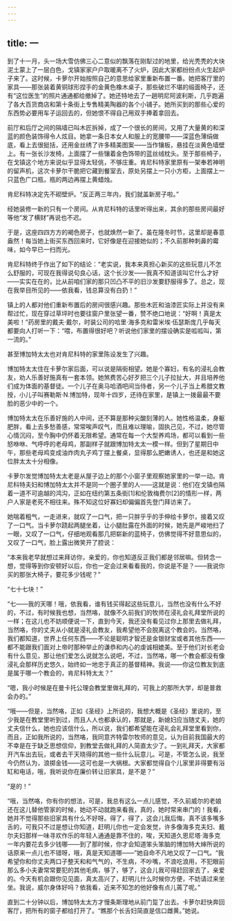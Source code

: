 ```yaml
---
---
---
```

title: 一
---




到了十一月，头一场大雪仿佛三心二意似的飘落在刚犁过的地里，给光秃秃的大块泥土蒙上了一层白色，戈镇家家户户取暖离不了火炉，因此大家都纷纷点火生起炉子来了。这时候，卡萝尔开始按照自己的意思给家里重新布置一番。她把客厅里的家具——那张装着黄铜球形捏手的金黄色橡木桌子，那些破烂不堪的缎面椅子，还有“这位医生”的照片通通都给撤掉了。她还特地去了一趟明尼阿波利斯，几乎跑遍了各大百货商店和第十条街上专售精美陶器的各个小铺子。她所买到的那些心爱的东西势必要用车子运回去的，但她恨不得自己用双手捧着拿回去。

前厅和后厅之间的隔墙已叫木匠拆掉，成了一个很长的房间，又用了大量黄的和深蓝的颜色装饰得令人炫目。她拿一条日本女人和服上的宽腰带——深蓝色薄绢做底，看上去很挺括，还用金丝绣了许多精美图案——当作镶板，悬挂在淡黄色墙壁上。有一张长沙发椅，上面摆了一些镶着金色饰带的蓝丝绒枕头。至于那些椅子，在戈镇这个地方来说似乎显得太轻佻，不够庄重。肯尼科特家里原有一架奉若神明的留声机，这次卡萝尔干脆把它藏到餐室去，原处另摆上一只小方柜，上面摆上一只蓝色广口瓶，瓶的两边再摆上黄蜡烛。

肯尼科特决定先不砌壁炉。“反正两三年内，我们就盖新房子啦。”

经她装修一新的只有一个房间。从肯尼科特的话里听得出来，其余的那些房间最好等他“发了横财”再说也不迟。

于是，这座四四方方的褐色房子，也就焕然一新了。虽在隆冬时节，这里却是春意盎然！每当她上街买东西回来时，它好像是在迎接她似的；不久前那种刺鼻的霉味，如今早已一扫而光。

肯尼科特终于作出了如下的结论：“老实说，我本来真担心新买的这些玩意儿不怎么舒服的，可现在我得说句良心话，这个长沙发——我真不知道该叫它什么才好——实实在在的，比从前咱们家的那只凹凸不平的旧沙发要舒服得多了。总之，现在我举目所见的——依我看，钱总算没有白扔！”

镇上的人都对他们重新布置后的房间很感兴趣。那些木匠和油漆匠实际上并没有来帮过忙，现在穿过草坪时也要往窗户里张望一番，赞不绝口地说：“好啊！真是太美啦！”药房里的戴夫·戴尔，时装公司的哈里·海多克和雷米埃·伍瑟斯庞几乎每天都要向人打听一下：“喂，布置得很好吧？听说他们家里的摆设确实是呱呱叫，第一流的。”

甚至博加特太太也对肯尼科特的家里陈设发生了兴趣。

博加特太太住在卡萝尔家后面，可以说是隔街相望。她是个寡妇，有名的浸礼会教友，劝人乐善好施真有一套本领。她煞费苦心好歹把三个儿子拉扯大，并且培养他们成为体面的基督徒。一个儿子在奥马哈酒吧间当侍者，另一个儿子当上希腊文教授，小儿子叫赛勒斯·N.博加特，现年十四岁，还待在家里，是镇上一拨最最不要脸的恶少中的一个。

博加特太太在乐善好施的人中间，还不算是那种尖酸刻薄的人。她性格温柔，身躯肥胖，看上去多愁善感，常常唉声叹气，而且难以理喻，固执己见，不过，她尽管心情沉闷，至今胸中仍怀着无限希望。通常在每一个大型养鸡场，都可以看到一些怒咻咻、气呼呼的老母鸡，那副样子就跟博加特太太一模一样。但到了星期日中午，那些老母鸡变成油炸肉丸子鸡丁摆上餐桌，显得那么肥嫩诱人，也还是和她这位胖太太十分相像。

卡萝尔发觉博加特太太老是从屋子边上的那个小窗子里观察她家里的一举一动。肯尼科特夫妇和博加特太太并不是同一个圈子里的人——这就是说：他们在戈镇也隔着一道不可逾越的鸿沟，正如在纽约第五条街[1]和伦敦梅费尔[2]的情形一样，两户人家是老死不相往来。殊不知这位好寡妇却偏偏首先登门拜访来了。

她喘着粗气，一走进来，就叹了一口气，把一只胖乎乎的手伸给卡萝尔，接着又叹了一口气。当卡萝尔跷起两腿坐着，让小腿肚露在外面的时候，她先是严峻地扫了一眼，又叹了一口气，仔细地观看那几把崭新的蓝椅子，仿佛觉得不好意思似的，又叹了一口气，脸上露出微笑开了腔说：

“本来我老早就想过来拜访你，亲爱的，你也知道反正我们都是邻居嘛。但转念一想，觉得等到你安顿好以后，你也一定会过来看看我的，你说是不是？——我说你买的那张大椅子，要花多少钱呢？”

“七十七块！”

“七——我的天哪！哦，依我看，谁有钱买得起这些玩意儿，当然也没有什么不好的，不过，有时候我也想，当然咯，就像不久前我们的牧师在浸礼会礼拜堂所说的一样；在这儿也不妨顺便说一下，直到今天，我还没有看见过你上那里去做礼拜，当然咯，你的丈夫从小就是浸礼会教友，我希望他不会脱离这个教会的。当然咯，我们都知道，世界上任何东西——不论是聪明才智还是金银财宝或者其他东西——都不能跟我们面对上帝时那种举止的谦恭和内心的虔诚相媲美。至于他们对长老会有什么意见，那让他们爱怎么说就怎么说吧，不过，当然咯，哪一个教会都没有像浸礼会那样历史悠久，始终如一地忠于真正的基督精神。我说——你这位教友到底是属于哪一个教会的，肯尼科特太太？”

“嗯，我小时候是在曼卡托公理会教堂里做礼拜的，可我上的那所大学，却是普救会办的。”

“哦——但是，当然咯，正如《圣经》上所说的，我想大概是《圣经》里说的，至少我是在教堂里听到过，而且人人也都承认的，那就是，新媳妇应当随丈夫，她的丈夫信什么，她也应该信什么，所以说，我们都希望能在浸礼会礼拜堂里看到你，而且，正如我所说的，当然咯，我同意齐特雷尔牧师的意见，认为目前我国最大的不幸是在于缺乏思想信仰，到教堂去做礼拜的人简直太少了。一到礼拜天，大家都开汽车出去玩，或者去干天晓得的其他一些什么玩意儿。可是，不管怎么说，我至今仍然认为，浪掷金钱——这可也是一大祸根。大家都觉得自个儿家里非得要有浴缸和电话，哦，我听说你在廉价转让旧家具，是不是？”

“是的！”

“哦，当然咯，你有你的想法，可是，我总有这么一点儿感觉，不久前威尔的老娘还在这儿替他管家的时候，她动不动就跑来看我，真的，她时常来串门的！我看，她并不觉得那些旧家具有什么不好呀。得了，得了，这会儿我后悔，真不该多嘴多舌的，可我只不过是想让你知道，赶明儿你也一定会发觉，许多像海多克夫妇、戴尔夫妇那样一味寻欢作乐的年轻人通通是靠不住的，唉，天知道久恩尼塔·海多克一年内要花去多少钱哪——到了那时候，你才会知道笨头笨脑的博加特大婶所说的话原来一点儿也不错呀，哦，真是天知道哪——”她自命不凡地又叹了一口气。“我希望你和你丈夫两口子整天和和气气的，不生病，不吵嘴，不浪吃浪用，不犯眼前那么多小夫妻常常要犯的其他毛病，够了，够了，这会儿我可得赶回家去了，亲爱的。今天有机会跟你见见面，真太高兴了，赶明儿什么时候你方便，不妨请过来坐坐。我说，威尔身体好吗？依我看，近来不知怎的他好像有点儿蔫了呢。”

直到二十分钟以后，博加特太太方才慢条斯理地从前门踅了出去。卡萝尔赶快奔回客厅，把所有的窗子都给打开了。“瞧那个长舌妇简直是信口雌黄。”她说。